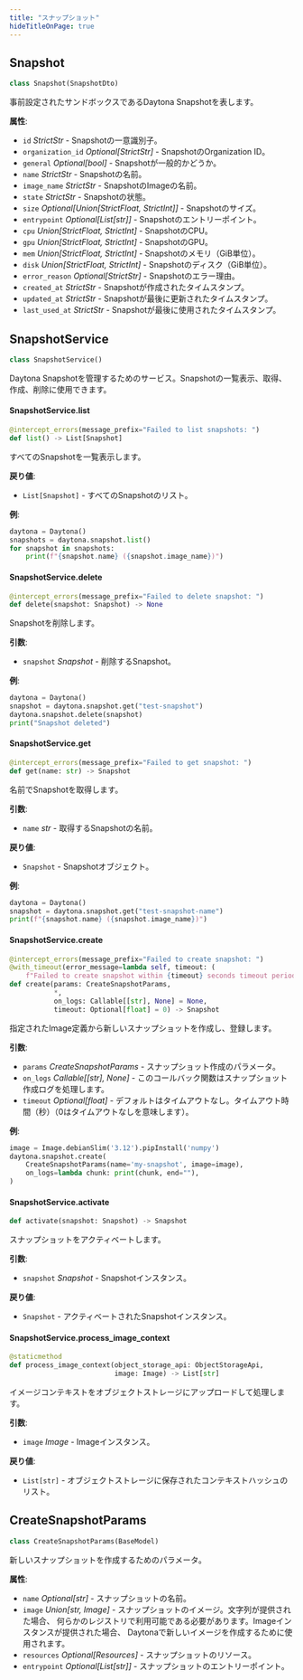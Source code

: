 ```yaml
---
title: "スナップショット"
hideTitleOnPage: true
---
```


## Snapshot

```python
class Snapshot(SnapshotDto)
```

事前設定されたサンドボックスであるDaytona Snapshotを表します。

**属性**:

- `id` _StrictStr_ - Snapshotの一意識別子。
- `organization_id` _Optional[StrictStr]_ - SnapshotのOrganization ID。
- `general` _Optional[bool]_ - Snapshotが一般的かどうか。
- `name` _StrictStr_ - Snapshotの名前。
- `image_name` _StrictStr_ - SnapshotのImageの名前。
- `state` _StrictStr_ - Snapshotの状態。
- `size` _Optional[Union[StrictFloat, StrictInt]]_ - Snapshotのサイズ。
- `entrypoint` _Optional[List[str]]_ - Snapshotのエントリーポイント。
- `cpu` _Union[StrictFloat, StrictInt]_ - SnapshotのCPU。
- `gpu` _Union[StrictFloat, StrictInt]_ - SnapshotのGPU。
- `mem` _Union[StrictFloat, StrictInt]_ - Snapshotのメモリ（GiB単位）。
- `disk` _Union[StrictFloat, StrictInt]_ - Snapshotのディスク（GiB単位）。
- `error_reason` _Optional[StrictStr]_ - Snapshotのエラー理由。
- `created_at` _StrictStr_ - Snapshotが作成されたタイムスタンプ。
- `updated_at` _StrictStr_ - Snapshotが最後に更新されたタイムスタンプ。
- `last_used_at` _StrictStr_ - Snapshotが最後に使用されたタイムスタンプ。


## SnapshotService

```python
class SnapshotService()
```

Daytona Snapshotを管理するためのサービス。Snapshotの一覧表示、取得、作成、削除に使用できます。

#### SnapshotService.list

```python
@intercept_errors(message_prefix="Failed to list snapshots: ")
def list() -> List[Snapshot]
```

すべてのSnapshotを一覧表示します。

**戻り値**:

- `List[Snapshot]` - すべてのSnapshotのリスト。
  

**例**:

```python
daytona = Daytona()
snapshots = daytona.snapshot.list()
for snapshot in snapshots:
    print(f"{snapshot.name} ({snapshot.image_name})")
```

#### SnapshotService.delete

```python
@intercept_errors(message_prefix="Failed to delete snapshot: ")
def delete(snapshot: Snapshot) -> None
```

Snapshotを削除します。

**引数**:

- `snapshot` _Snapshot_ - 削除するSnapshot。
  

**例**:

```python
daytona = Daytona()
snapshot = daytona.snapshot.get("test-snapshot")
daytona.snapshot.delete(snapshot)
print("Snapshot deleted")
```

#### SnapshotService.get

```python
@intercept_errors(message_prefix="Failed to get snapshot: ")
def get(name: str) -> Snapshot
```

名前でSnapshotを取得します。

**引数**:

- `name` _str_ - 取得するSnapshotの名前。
  

**戻り値**:

- `Snapshot` - Snapshotオブジェクト。
  

**例**:

```python
daytona = Daytona()
snapshot = daytona.snapshot.get("test-snapshot-name")
print(f"{snapshot.name} ({snapshot.image_name})")
```

#### SnapshotService.create

```python
@intercept_errors(message_prefix="Failed to create snapshot: ")
@with_timeout(error_message=lambda self, timeout: (
    f"Failed to create snapshot within {timeout} seconds timeout period."))
def create(params: CreateSnapshotParams,
           *,
           on_logs: Callable[[str], None] = None,
           timeout: Optional[float] = 0) -> Snapshot
```

指定されたImage定義から新しいスナップショットを作成し、登録します。

**引数**:

- `params` _CreateSnapshotParams_ - スナップショット作成のパラメータ。
- `on_logs` _Callable[[str], None]_ - このコールバック関数はスナップショット作成ログを処理します。
- `timeout` _Optional[float]_ - デフォルトはタイムアウトなし。タイムアウト時間（秒）（0はタイムアウトなしを意味します）。

**例**:

```python
image = Image.debianSlim('3.12').pipInstall('numpy')
daytona.snapshot.create(
    CreateSnapshotParams(name='my-snapshot', image=image),
    on_logs=lambda chunk: print(chunk, end=""),
)
```

#### SnapshotService.activate

```python
def activate(snapshot: Snapshot) -> Snapshot
```

スナップショットをアクティベートします。

**引数**:

- `snapshot` _Snapshot_ - Snapshotインスタンス。

**戻り値**:

- `Snapshot` - アクティベートされたSnapshotインスタンス。

#### SnapshotService.process\_image\_context

```python
@staticmethod
def process_image_context(object_storage_api: ObjectStorageApi,
                          image: Image) -> List[str]
```

イメージコンテキストをオブジェクトストレージにアップロードして処理します。

**引数**:

- `image` _Image_ - Imageインスタンス。

**戻り値**:

- `List[str]` - オブジェクトストレージに保存されたコンテキストハッシュのリスト。

## CreateSnapshotParams

```python
class CreateSnapshotParams(BaseModel)
```

新しいスナップショットを作成するためのパラメータ。

**属性**:

- `name` _Optional[str]_ - スナップショットの名前。
- `image` _Union[str, Image]_ - スナップショットのイメージ。文字列が提供された場合、
  何らかのレジストリで利用可能である必要があります。Imageインスタンスが提供された場合、
  Daytonaで新しいイメージを作成するために使用されます。
- `resources` _Optional[Resources]_ - スナップショットのリソース。
- `entrypoint` _Optional[List[str]]_ - スナップショットのエントリーポイント。

